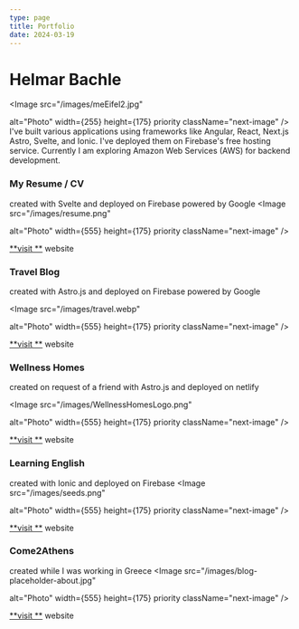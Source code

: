 ```yaml
---
type: page
title: Portfolio
date: 2024-03-19
---
```


# Helmar Bachle

<Image
  src="/images/meEifel2.jpg"
  
  alt="Photo"
  width={255}
  height={175}
  priority
  className="next-image"
/>
I've built various applications using frameworks like Angular, React, Next.js Astro, Svelte, and Ionic. I've deployed them on Firebase's free hosting service. 
Currently I am exploring Amazon Web Services (AWS) for backend development.


### My Resume / CV
created with Svelte and deployed on Firebase powered by Google
<Image
  src="/images/resume.png"
  
  alt="Photo"
  width={555}
  height={175}
  priority
  className="next-image"
/>

[**visit **](https://helmarbachle.web.app/) website


### Travel Blog
created with Astro.js and deployed on Firebase powered by Google


<Image
  src="/images/travel.webp"
  
  alt="Photo"
  width={555}
  height={175}
  priority
  className="next-image"
/>

[**visit **](https://mytopcountries.web.app/) website


### Wellness Homes
created on request of a friend with Astro.js and deployed on netlify

<Image
  src="/images/WellnessHomesLogo.png"
 
  alt="Photo"
  width={555}
  height={175}
  priority
  className="next-image"
/>

[**visit **](https://wellness-homes.netlify.app/) website


### Learning English
created with Ionic and deployed on Firebase
<Image
  src="/images/seeds.png"
 
  alt="Photo"
  width={555}
  height={175}
  priority
  className="next-image"
/>

[**visit **](https://seeds-vungtau.firebaseapp.com/home) website


### Come2Athens
created while I was working in Greece
<Image
  src="/images/blog-placeholder-about.jpg"
 
  alt="Photo"
  width={555}
  height={175}
  priority
  className="next-image"
/>

[**visit **](https://come2athens.web.app/tabs/tab1) website